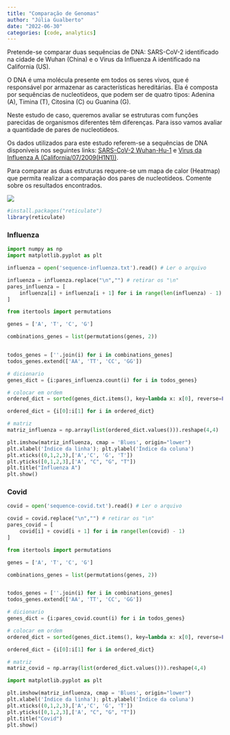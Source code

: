 ```yaml
---
title: "Comparação de Genomas"
author: "Júlia Gualberto"
date: "2022-06-30"
categories: [code, analytics]
---
```


Pretende-se comparar duas sequências de DNA: SARS-CoV-2 identificado na cidade de Wuhan (China) e o Virus da Influenza A identificado na California (US).

O DNA é uma molécula presente em todos os seres vivos, que é responsável por armazenar as caracterı́sticas hereditárias. Ela é composta por sequências de nucleotı́deos, que podem ser de quatro tipos: Adenina (A), Timina (T), Citosina (C) ou Guanina (G).

Neste estudo de caso, queremos avaliar se estruturas com funções parecidas de organismos diferentes têm diferenças. Para isso vamos avaliar a quantidade de pares de nucleotı́deos.

Os dados utilizados para este estudo referem-se a sequências de DNA disponı́veis nos seguintes links: [SARS-CoV-2 Wuhan-Hu-1](https://www.ncbi.nlm.nih.gov/nuccore/NC_045512.2?report=fasta) e [Virus da Influenza A (California/07/2009(H1N1))](https://www.ncbi.nlm.nih.gov/nuccore/CY266194.1?report=fasta).

Para comparar as duas estruturas requere-se um mapa de calor (Heatmap) que permita realizar a comparação dos pares de nucleotı́deos. Comente sobre os resultados encontrados.

![](genoma.jpeg)

```r
#install.packages("reticulate")
library(reticulate)
```

### Influenza

```python
import numpy as np
import matplotlib.pyplot as plt
```

```python
influenza = open('sequence-influenza.txt').read() # Ler o arquivo

influenza = influenza.replace("\n","") # retirar os "\n"
pares_influenza = [
    influenza[i] + influenza[i + 1] for i in range(len(influenza) - 1)
]

```

```python
from itertools import permutations

genes = ['A', 'T', 'C', 'G']

combinations_genes = list(permutations(genes, 2))


todos_genes = [''.join(i) for i in combinations_genes]
todos_genes.extend(['AA', 'TT', 'CC', 'GG'])

# dicionario
genes_dict = {i:pares_influenza.count(i) for i in todos_genes}

# colocar em ordem
ordered_dict = sorted(genes_dict.items(), key=lambda x: x[0], reverse=False)

ordered_dict = {i[0]:i[1] for i in ordered_dict}

# matriz
matriz_influenza = np.array(list(ordered_dict.values())).reshape(4,4)

```

```python

plt.imshow(matriz_influenza, cmap = 'Blues', origin="lower")
plt.xlabel('Índice da linha'); plt.ylabel('Índice da coluna')
plt.xticks((0,1,2,3),['A','C', 'G', 'T'])
plt.yticks([0,1,2,3],['A', "C", "G", "T"])
plt.title("Influenza A")
plt.show()

```

### Covid

```python
covid = open('sequence-covid.txt').read() # Ler o arquivo

covid = covid.replace("\n","") # retirar os "\n"
pares_covid = [
    covid[i] + covid[i + 1] for i in range(len(covid) - 1)
]

```


```python
from itertools import permutations

genes = ['A', 'T', 'C', 'G']

combinations_genes = list(permutations(genes, 2))


todos_genes = [''.join(i) for i in combinations_genes]
todos_genes.extend(['AA', 'TT', 'CC', 'GG'])

# dicionario
genes_dict = {i:pares_covid.count(i) for i in todos_genes}

# colocar em ordem
ordered_dict = sorted(genes_dict.items(), key=lambda x: x[0], reverse=False)

ordered_dict = {i[0]:i[1] for i in ordered_dict}

# matriz
matriz_covid = np.array(list(ordered_dict.values())).reshape(4,4)

```

```python
import matplotlib.pyplot as plt

plt.imshow(matriz_influenza, cmap = 'Blues', origin="lower")
plt.xlabel('Índice da linha'); plt.ylabel('Índice da coluna')
plt.xticks((0,1,2,3),['A','C', 'G', 'T'])
plt.yticks([0,1,2,3],['A', "C", "G", "T"])
plt.title("Covid")
plt.show()

```


